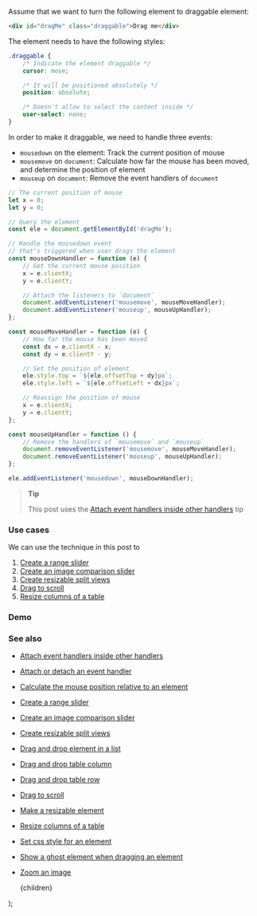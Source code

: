 
Assume that we want to turn the following element to draggable element:

```html
<div id="dragMe" class="draggable">Drag me</div>
```

The element needs to have the following styles:

```css
.draggable {
    /* Indicate the element draggable */
    cursor: move;

    /* It will be positioned absolutely */
    position: absolute;

    /* Doesn't allow to select the content inside */
    user-select: none;
}
```

In order to make it draggable, we need to handle three events:

-   `mousedown` on the element: Track the current position of mouse
-   `mousemove` on `document`: Calculate how far the mouse has been moved, and determine the position of element
-   `mouseup` on `document`: Remove the event handlers of `document`

```js
// The current position of mouse
let x = 0;
let y = 0;

// Query the element
const ele = document.getElementById('dragMe');

// Handle the mousedown event
// that's triggered when user drags the element
const mouseDownHandler = function (e) {
    // Get the current mouse position
    x = e.clientX;
    y = e.clientY;

    // Attach the listeners to `document`
    document.addEventListener('mousemove', mouseMoveHandler);
    document.addEventListener('mouseup', mouseUpHandler);
};

const mouseMoveHandler = function (e) {
    // How far the mouse has been moved
    const dx = e.clientX - x;
    const dy = e.clientY - y;

    // Set the position of element
    ele.style.top = `${ele.offsetTop + dy}px`;
    ele.style.left = `${ele.offsetLeft + dx}px`;

    // Reassign the position of mouse
    x = e.clientX;
    y = e.clientY;
};

const mouseUpHandler = function () {
    // Remove the handlers of `mousemove` and `mouseup`
    document.removeEventListener('mousemove', mouseMoveHandler);
    document.removeEventListener('mouseup', mouseUpHandler);
};

ele.addEventListener('mousedown', mouseDownHandler);
```

> **Tip**
>
> This post uses the [Attach event handlers inside other handlers](/attach-event-handlers-inside-other-handlers) tip

### Use cases

We can use the technique in this post to

1. [Create a range slider](/create-a-range-slider)
2. [Create an image comparison slider](/create-an-image-comparison-slider)
3. [Create resizable split views](/create-resizable-split-views)
4. [Drag to scroll](/drag-to-scroll)
5. [Resize columns of a table](/resize-columns-of-a-table)

### Demo

<Demo title="Make a draggable element" url="/demo/make-a-draggable-element/index.html" />

### See also

-   [Attach event handlers inside other handlers](/attach-event-handlers-inside-other-handlers)
-   [Attach or detach an event handler](/attach-or-detach-an-event-handler)
-   [Calculate the mouse position relative to an element](/calculate-the-mouse-position-relative-to-an-element)
-   [Create a range slider](/create-a-range-slider)
-   [Create an image comparison slider](/create-an-image-comparison-slider)
-   [Create resizable split views](/create-resizable-split-views)
-   [Drag and drop element in a list](/drag-and-drop-element-in-a-list)
-   [Drag and drop table column](/drag-and-drop-table-column)
-   [Drag and drop table row](/drag-and-drop-table-row)
-   [Drag to scroll](/drag-to-scroll)
-   [Make a resizable element](/make-a-resizable-element)
-   [Resize columns of a table](/resize-columns-of-a-table)
-   [Set css style for an element](/set-css-style-for-an-element)
-   [Show a ghost element when dragging an element](/show-a-ghost-element-when-dragging-an-element)
-   [Zoom an image](/zoom-an-image)

    <PostLayout keywords="" title="Make a draggable element">
        {children}
    </PostLayout>
);
